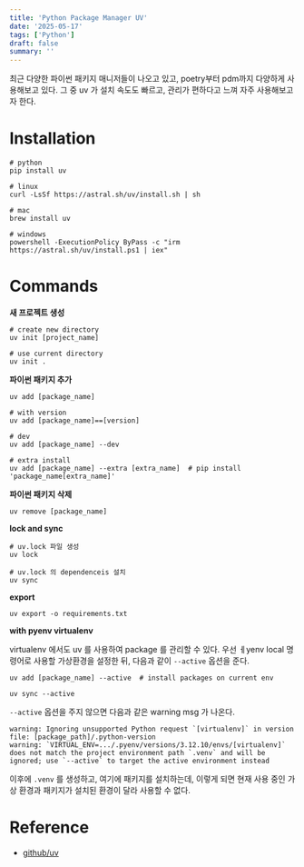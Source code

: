```yaml
---
title: 'Python Package Manager UV'
date: '2025-05-17'
tags: ['Python']
draft: false
summary: ''
---
```


최근 다양한 파이썬 패키지 매니저들이 나오고 있고, poetry부터 pdm까지 다양하게 사용해보고 있다. 그 중 uv 가 설치 속도도 빠르고, 관리가 편하다고 느껴 자주 사용해보고자 한다.

# Installation

```
# python
pip install uv

# linux
curl -LsSf https://astral.sh/uv/install.sh | sh

# mac
brew install uv

# windows
powershell -ExecutionPolicy ByPass -c "irm https://astral.sh/uv/install.ps1 | iex"
```

# Commands

**새 프로젝트 생성**

```
# create new directory
uv init [project_name]

# use current directory
uv init .
```

**파이썬 패키지 추가**

```
uv add [package_name]

# with version
uv add [package_name]==[version]

# dev
uv add [package_name] --dev

# extra install
uv add [package_name] --extra [extra_name]  # pip install 'package_name[extra_name]'
```

**파이썬 패키지 삭제**

```
uv remove [package_name]
```

**lock and sync**

```
# uv.lock 파일 생성
uv lock

# uv.lock 의 dependenceis 설치
uv sync
```

**export**

```
uv export -o requirements.txt
```

**with pyenv virtualenv**

virtualenv 에서도 uv 를 사용하여 package 를 관리할 수 있다. 우선 ㅔyenv local 명령어로 사용할 가상환경을 설정한 뒤, 다음과 같이 `--active` 옵션을 준다.

```
uv add [package_name] --active  # install packages on current env

uv sync --active
```

`--active` 옵션을 주지 않으면 다음과 같은 warning msg 가 나온다.

```
warning: Ignoring unsupported Python request `[virtualenv]` in version file: [package_path]/.python-version
warning: `VIRTUAL_ENV=.../.pyenv/versions/3.12.10/envs/[virtualenv]` does not match the project environment path `.venv` and will be ignored; use `--active` to target the active environment instead
```

이후에 `.venv` 를 생성하고, 여기에 패키지를 설치하는데, 이렇게 되면 현재 사용 중인 가상 환경과 패키지가 설치된 환경이 달라 사용할 수 없다.

# Reference

- [github/uv](<https://github.com/astral-sh/uv?tab=readme-ov-file>)